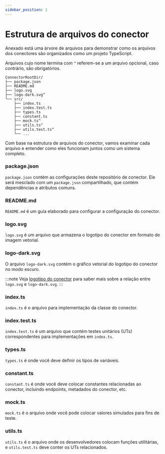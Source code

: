 ```yaml
---
sidebar_position: 1
---
```


# Estrutura de arquivos do conector

Anexado está uma árvore de arquivos para demonstrar como os arquivos dos conectores são organizados como um projeto TypeScript.

Arquivos cujo nome termina com `^` referem-se a um arquivo opcional, caso contrário, são obrigatórios.

```
ConnectorRootDir/
├── package.json
├── README.md
├── logo.svg
├── logo-dark.svg^
└── src/
    ├── index.ts
    ├── index.test.ts
    ├── types.ts
    ├── constant.ts
    ├── mock.ts^
    ├── utils.ts^
    ├── utils.test.ts^
    └── ...
```

Com base na estrutura de arquivos do conector, vamos examinar cada arquivo e entender como eles funcionam juntos como um sistema completo.

### package.json

`package.json` contém as configurações deste repositório de conector. Ele será mesclado com um `package.json` compartilhado, que contém dependências e atributos comuns.

### README.md

`README.md` é um guia elaborado para configurar a configuração do conector.

### logo.svg

`logo.svg` é um arquivo que armazena o logotipo do conector em formato de imagem vetorial.

### logo-dark.svg

O arquivo `logo-dark.svg` contém o gráfico vetorial do logotipo do conector no modo escuro.

:::note
Veja [logotipo do conector](/connectors/connector-data-structure/#logo) para saber mais sobre a relação entre `logo.svg` e `logo-dark.svg`.
:::

### index.ts

`index.ts` é o arquivo para implementação da classe do conector.

### index.test.ts

`index.test.ts` é um arquivo que contém testes unitários (UTs) correspondentes para implementações em `index.ts`.

### types.ts

`types.ts` é onde você deve definir os tipos de variáveis.

### constant.ts

`constant.ts` é onde você deve colocar constantes relacionadas ao conector, incluindo endpoints, metadados do conector, etc.

### mock.ts

`mock.ts` é o arquivo onde você pode colocar valores simulados para fins de teste.

### utils.ts

`utils.ts` é o arquivo onde os desenvolvedores colocam funções utilitárias, e `utils.test.ts` deve conter os UTs relacionados.
